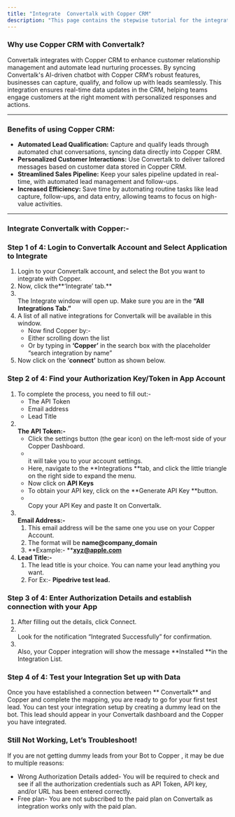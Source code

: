 ```yaml
---
title: "Integrate  Convertalk with Copper CRM"
description: "This page contains the stepwise tutorial for the integration with  Convertalk"
---
```


### **Why use Copper CRM with  Convertalk?**

 Convertalk integrates with Copper CRM to enhance customer relationship management and automate lead nurturing processes. By syncing  Convertalk's AI-driven chatbot with Copper CRM’s robust features, businesses can capture, qualify, and follow up with leads seamlessly. This integration ensures real-time data updates in the CRM, helping teams engage customers at the right moment with personalized responses and actions.

---

### **Benefits of using Copper CRM:**

- **Automated Lead Qualification:** Capture and qualify leads through automated chat conversations, syncing data directly into Copper CRM.
- **Personalized Customer Interactions:** Use  Convertalk to deliver tailored messages based on customer data stored in Copper CRM.
- **Streamlined Sales Pipeline:** Keep your sales pipeline updated in real-time, with automated lead management and follow-ups.
- **Increased Efficiency:** Save time by automating routine tasks like lead capture, follow-ups, and data entry, allowing teams to focus on high-value activities.

---

### **Integrate  Convertalk with Copper:-**

### **Step 1 of 4: Login to  Convertalk Account and Select Application to Integrate**

1. Login to your  Convertalk account, and select the Bot you want to integrate with Copper.
2. Now, click the**‘Integrate’ tab.** 
3. \
   The Integrate window will open up. Make sure you are in the **“All Integrations Tab.”**
4. A list of all native integrations for  Convertalk will be available in this window.
   - Now find Copper by:-
   - Either scrolling down the list
   - Or by typing in **‘**Copper**’** in the search box with the placeholder “search integration by name”
5. Now click on the ‘**connect’** button as shown below.

### **Step 2 of 4: Find your Authorization Key/Token in App Account**

1. To complete the process, you need to fill out:-
   - The API Token
   - Email address
   - Lead Title
2. **\
   The API Token:-**
   - Click the settings button (the gear icon) on the left-most side of your Copper Dashboard.
   - \
     it will take you to your account settings.
   - Here, navigate to the **Integrations **tab, and click the little triangle on the right side to expand the menu.
   - Now click on **API Keys**
   - To obtain your API key, click on the **Generate API Key **button.
   - \
     Copy your API Key and paste It on  Convertalk.
3. **\
   Email Address:-**
   1. This email address will be the same one you use on your Copper Account.
   2. The format will be **name@company_domain**
   3. **Example:- **[**xyz@apple.com**](mailto:xyz@apple.com)
4. **Lead Title:-**
   1. The lead title is your choice. You can name your lead anything you want.
   2. For Ex:- **Pipedrive test lead.**

### **Step 3 of 4: Enter Authorization Details and establish connection with your App**

1. After filling out the details, click Connect.
2. \
   Look for the notification “Integrated Successfully” for confirmation.
3. \
   Also, your Copper integration will show the message **Installed **in the Integration List.

### **Step 4 of 4: Test your Integration Set up with Data**

Once you have established a connection between ** Convertalk** and Copper and complete the mapping, you are ready to go for your first test lead. You can test your integration setup by creating a dummy lead on the bot. This lead should appear in your  Convertalk dashboard and the Copper you have integrated.

### **Still Not Working, Let’s Troubleshoot\!**

If you are not getting dummy leads from your Bot to Copper , it may be due to multiple reasons:

- Wrong Authorization Details added- You will be required to check and see if all the authorization credentials such as API Token, API key, and/or URL has been entered correctly.
- Free plan- You are not subscribed to the paid plan on  Convertalk as integration works only with the paid plan.

 